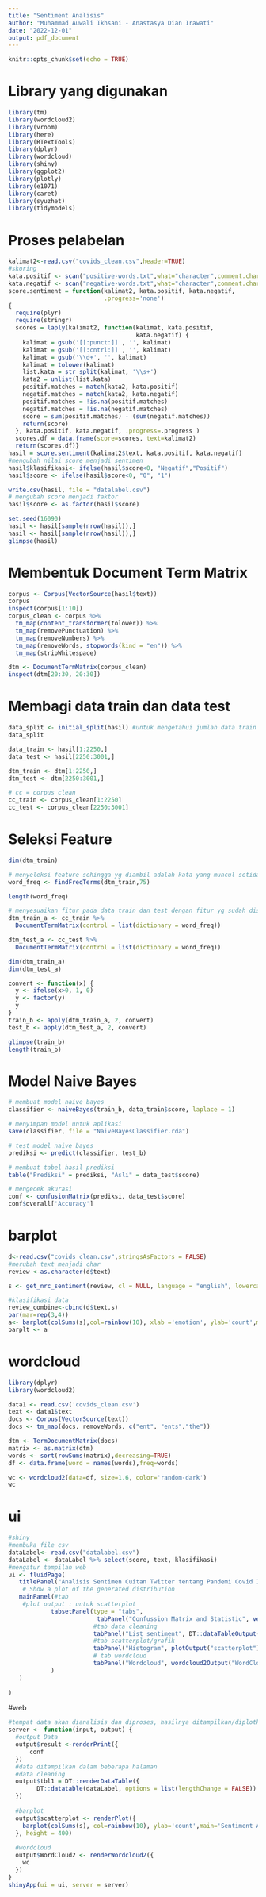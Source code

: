 ---
title: "Sentiment Analisis"
author: "Muhammad Auwali Ikhsani - Anastasya Dian Irawati"
date: "2022-12-01"
output: pdf_document
---

```{r setup, include=FALSE}
knitr::opts_chunk$set(echo = TRUE)
```

# Library yang digunakan
```{r }
library(tm)
library(wordcloud2)
library(vroom)
library(here)
library(RTextTools)
library(dplyr)
library(wordcloud)
library(shiny)
library(ggplot2)
library(plotly)
library(e1071)
library(caret) 
library(syuzhet)
library(tidymodels)
```

# Proses pelabelan
```{r}

kalimat2<-read.csv("covids_clean.csv",header=TRUE)
#skoring
kata.positif <- scan("positive-words.txt",what="character",comment.char=";")
kata.negatif <- scan("negative-words.txt",what="character",comment.char=";")
score.sentiment = function(kalimat2, kata.positif, kata.negatif,
                           .progress='none')
{
  require(plyr)
  require(stringr)
  scores = laply(kalimat2, function(kalimat, kata.positif,
                                    kata.negatif) {
    kalimat = gsub('[[:punct:]]', '', kalimat)
    kalimat = gsub('[[:cntrl:]]', '', kalimat)
    kalimat = gsub('\\d+', '', kalimat)
    kalimat = tolower(kalimat)
    list.kata = str_split(kalimat, '\\s+')
    kata2 = unlist(list.kata)
    positif.matches = match(kata2, kata.positif)
    negatif.matches = match(kata2, kata.negatif)
    positif.matches = !is.na(positif.matches)
    negatif.matches = !is.na(negatif.matches)
    score = sum(positif.matches) - (sum(negatif.matches))
    return(score)
  }, kata.positif, kata.negatif, .progress=.progress )
  scores.df = data.frame(score=scores, text=kalimat2)
  return(scores.df)}
hasil = score.sentiment(kalimat2$text, kata.positif, kata.negatif)
#mengubah nilai score menjadi sentimen
hasil$klasifikasi<- ifelse(hasil$score<0, "Negatif","Positif")
hasil$score <- ifelse(hasil$score<0, "0", "1")

write.csv(hasil, file = "datalabel.csv")
# mengubah score menjadi faktor
hasil$score <- as.factor(hasil$score)

set.seed(16090)
hasil <- hasil[sample(nrow(hasil)),]
hasil <- hasil[sample(nrow(hasil)),]
glimpse(hasil)
```

# Membentuk Document Term Matrix
```{r}
corpus <- Corpus(VectorSource(hasil$text))
corpus
inspect(corpus[1:10])
corpus_clean <- corpus %>%
  tm_map(content_transformer(tolower)) %>%
  tm_map(removePunctuation) %>%
  tm_map(removeNumbers) %>%
  tm_map(removeWords, stopwords(kind = "en")) %>%
  tm_map(stripWhitespace)

dtm <- DocumentTermMatrix(corpus_clean)
inspect(dtm[20:30, 20:30])
```

# Membagi data train dan data test
```{r}
data_split <- initial_split(hasil) #untuk mengetahui jumlah data train dan data test
data_split

data_train <- hasil[1:2250,]
data_test <- hasil[2250:3001,]

dtm_train <- dtm[1:2250,]
dtm_test <- dtm[2250:3001,]

# cc = corpus clean
cc_train <- corpus_clean[1:2250]
cc_test <- corpus_clean[2250:3001]
```
# Seleksi Feature
```{r}
dim(dtm_train)

# menyeleksi feature sehingga yg diambil adalah kata yang muncul setidaknya 75 kali
word_freq <- findFreqTerms(dtm_train,75)

length(word_freq)

# menyesuaikan fitur pada data train dan test dengan fitur yg sudah diseleksi
dtm_train_a <- cc_train %>%
  DocumentTermMatrix(control = list(dictionary = word_freq))

dtm_test_a <- cc_test %>%
  DocumentTermMatrix(control = list(dictionary = word_freq))

dim(dtm_train_a)
dim(dtm_test_a)
```

```{r}
convert <- function(x) {
  y <- ifelse(x>0, 1, 0)
  y <- factor(y)
  y
}
train_b <- apply(dtm_train_a, 2, convert)
test_b <- apply(dtm_test_a, 2, convert)

glimpse(train_b)
length(train_b)
```

# Model Naive Bayes
```{r}
# membuat model naive bayes
classifier <- naiveBayes(train_b, data_train$score, laplace = 1)

# menyimpan model untuk aplikasi
save(classifier, file = "NaiveBayesClassifier.rda")

# test model naive bayes
prediksi <- predict(classifier, test_b)

# membuat tabel hasil prediksi
table("Prediksi" = prediksi, "Asli" = data_test$score)

# mengecek akurasi
conf <- confusionMatrix(prediksi, data_test$score)
conf$overall['Accuracy']
```

# barplot
```{r}
d<-read.csv("covids_clean.csv",stringsAsFactors = FALSE) 
#merubah text menjadi char 
review <-as.character(d$text) 

s <- get_nrc_sentiment(review, cl = NULL, language = "english", lowercase = TRUE)

#klasifikasi data
review_combine<-cbind(d$text,s)
par(mar=rep(3,4))
a<- barplot(colSums(s),col=rainbow(10), xlab ='emotion', ylab='count',main='Sentiment Analysis')
barplt <- a
```

# wordcloud
```{r}
library(dplyr)
library(wordcloud2)

data1 <- read.csv('covids_clean.csv')
text <- data1$text
docs <- Corpus(VectorSource(text))
docs <- tm_map(docs, removeWords, c("ent", "ents","the"))

dtm <- TermDocumentMatrix(docs) 
matrix <- as.matrix(dtm) 
words <- sort(rowSums(matrix),decreasing=TRUE) 
df <- data.frame(word = names(words),freq=words)

wc <- wordcloud2(data=df, size=1.6, color='random-dark')
wc
```

# ui
```{r}
#shiny
#membuka file csv
dataLabel<- read.csv("datalabel.csv")
dataLabel <- dataLabel %>% select(score, text, klasifikasi)
#mengatur tampilan web
ui <- fluidPage(
   titlePanel("Analisis Sentimen Cuitan Twitter tentang Pandemi Covid 19 dengan Metode Naive Bayes"), #membuat judul
    # Show a plot of the generated distribution
   mainPanel(#tab
    #plot output : untuk scatterplot
            tabsetPanel(type = "tabs",
                         tabPanel("Confussion Matrix and Statistic", verbatimTextOutput("result")),
                        #tab data cleaning
                        tabPanel("List sentiment", DT::dataTableOutput('tbl1')),
                        #tab scatterplot/grafik
                        tabPanel("Histogram", plotOutput("scatterplot")), 
                        # tab wordcloud
                        tabPanel("Wordcloud", wordcloud2Output("WordCloud2")),
            )
   )
    
)
```

#web
```{r}
#tempat data akan dianalisis dan diproses, hasilnya ditampilkan/diplotkan pada bagian mainpanel() ui
server <- function(input, output) {
  #output Data
  output$result <-renderPrint({
      conf
  })
  #data ditampilkan dalam beberapa halaman
  #data cleaning
  output$tbl1 = DT::renderDataTable({
        DT::datatable(dataLabel, options = list(lengthChange = FALSE))
  })
  
  #barplot
  output$scatterplot <- renderPlot({
    barplot(colSums(s), col=rainbow(10), ylab='count',main='Sentiment Analysis')
  }, height = 400)
  
  #wordcloud
  output$WordCloud2 <- renderWordcloud2({
    wc
  })
}
shinyApp(ui = ui, server = server)
```